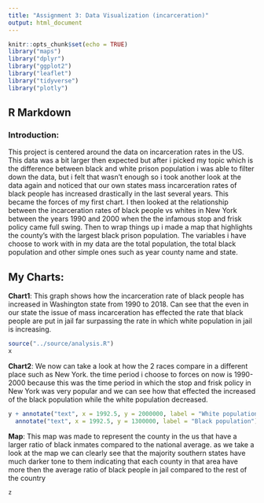 ```yaml
---
title: "Assignment 3: Data Visualization (incarceration)"
output: html_document
---
```


```r
knitr::opts_chunk$set(echo = TRUE)
library("maps")
library("dplyr")
library("ggplot2")
library("leaflet")
library("tidyverse")
library("plotly")
```

## R Markdown

### Introduction:
This project is centered around the data on incarceration rates in the US. This
data was a bit larger then expected but after i picked my topic which is the 
difference between black and white prison population i was able to filter down 
the data, but i felt that wasn't enough so i took another look at the data again
and noticed that our own states mass incarceration rates of black people has 
increased drastically in the last several years. This became the forces of my 
first chart. I then looked at the relationship between the incarceration rates 
of black people vs whites in New York between the years 1990 and 2000 when the 
the infamous stop and frisk policy came full swing. Then to wrap things up i made 
a map that highlights the county's with the largest black prison population. The
variables i have choose to work with in my data are the total population, the total
black population and other simple ones such as year county name and state.

## My Charts:

**Chart1**:
This graph shows how the incarceration rate of black people has increased in Washington
state from 1990 to 2018. Can see that the even in our state the issue of mass incarceration
has effected the rate that black people are put in jail far surpassing the rate in which
white population in jail is increasing.

```r
source("../source/analysis.R")
x
```
**Chart2**:
We now can take a look at how the 2 races compare in a different place such as New York.
the time period i choose to forces on now is 1990-2000 because this was the time period
in which the stop and frisk policy in New York was very popular and we can see how that 
effected the increased of the black population while the white population decreased.
```r
y + annotate("text", x = 1992.5, y = 2000000, label = "White population")+
  annotate("text", x = 1992.5, y = 1300000, label = "Black population")
```

**Map**:
This map was made to represent the county in the us that have a larger ratio of black
inmates compared to the national average. as we take a look at the map we can clearly
see that the majority southern states have much darker tone to them indicating that 
each county in that area have more then the average ratio of black people in jail 
compared to the rest of the country
```r
z
```